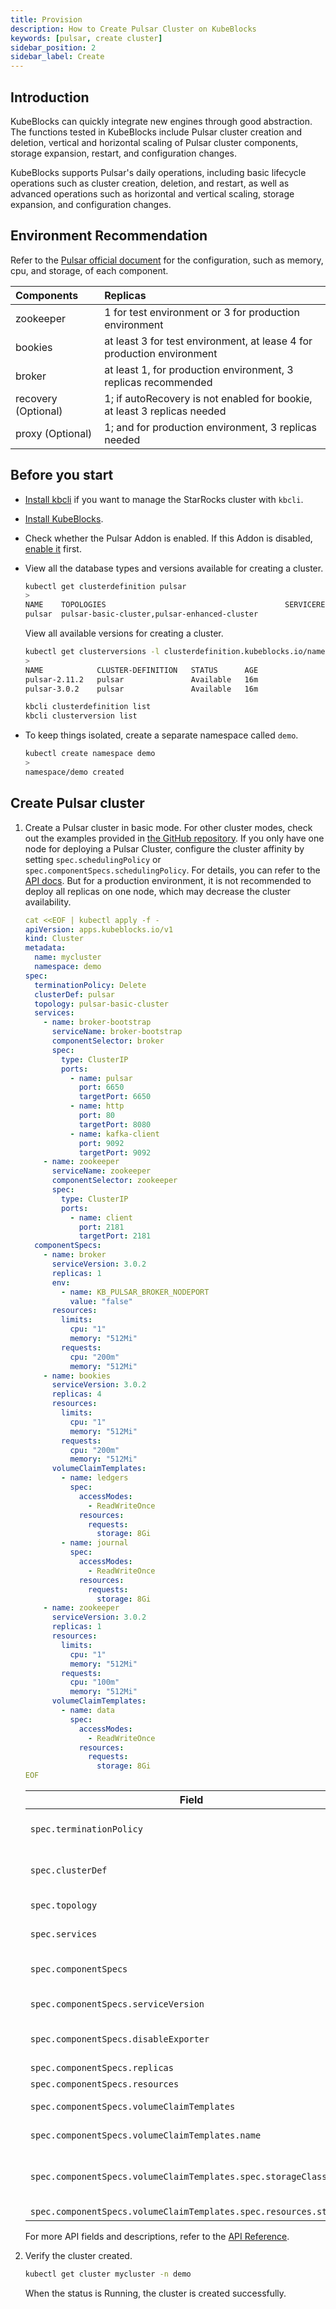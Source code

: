 ```yaml
---
title: Provision
description: How to Create Pulsar Cluster on KubeBlocks
keywords: [pulsar, create cluster]
sidebar_position: 2
sidebar_label: Create
---
```



## Introduction

KubeBlocks can quickly integrate new engines through good abstraction. The functions tested in KubeBlocks include Pulsar cluster creation and deletion, vertical and horizontal scaling of Pulsar cluster components, storage expansion, restart, and configuration changes.

KubeBlocks supports Pulsar's daily operations, including basic lifecycle operations such as cluster creation, deletion, and restart, as well as advanced operations such as horizontal and vertical scaling, storage expansion, and configuration changes.

## Environment Recommendation

Refer to the [Pulsar official document](https://pulsar.apache.org/docs/3.1.x/) for the configuration, such as memory, cpu, and storage, of each component.

|      Components        |                                 Replicas                                  |
| :--------------------  | :------------------------------------------------------------------------ |
|       zookeeper        |          1 for test environment or 3 for production environment           |
|        bookies         |  at least 3 for test environment, at lease 4 for production environment   |
|        broker          |      at least 1, for production environment, 3 replicas recommended       |
| recovery (Optional)    | 1; if autoRecovery is not enabled for bookie, at least 3 replicas needed  |
|   proxy (Optional)     |           1; and for production environment, 3 replicas needed            |

## Before you start

* [Install kbcli](./../../installation/install-kbcli.md) if you want to manage the StarRocks cluster with `kbcli`.
* [Install KubeBlocks](./../../installation/install-kubeblocks.md).
* Check whether the Pulsar Addon is enabled. If this Addon is disabled, [enable it](./../../installation/install-addons.md) first.
* View all the database types and versions available for creating a cluster.

  <Tabs>

  <TabItem value="kubectl" label="kubectl" default>

  ```bash
  kubectl get clusterdefinition pulsar
  >
  NAME    TOPOLOGIES                                        SERVICEREFS    STATUS      AGE
  pulsar  pulsar-basic-cluster,pulsar-enhanced-cluster                     Available   16m
  ```

  View all available versions for creating a cluster.

  ```bash
  kubectl get clusterversions -l clusterdefinition.kubeblocks.io/name=pulsar
  >
  NAME            CLUSTER-DEFINITION   STATUS      AGE
  pulsar-2.11.2   pulsar               Available   16m
  pulsar-3.0.2    pulsar               Available   16m
  ```

  </TabItem>

  <TabItem value="kbcli" label="kbcli">

  ```bash
  kbcli clusterdefinition list
  kbcli clusterversion list
  ```

  </TabItem>

  </Tabs>

* To keep things isolated, create a separate namespace called `demo`.

  ```bash
  kubectl create namespace demo
  >
  namespace/demo created
  ```

## Create Pulsar cluster

1. Create a Pulsar cluster in basic mode. For other cluster modes, check out the examples provided in [the GitHub repository](https://github.com/apecloud/kubeblocks-addons/tree/main/examples/pulsar). If you only have one node for deploying a Pulsar Cluster, configure the cluster affinity by setting `spec.schedulingPolicy` or `spec.componentSpecs.schedulingPolicy`. For details, you can refer to the [API docs](https://kubeblocks.io/docs/preview/developer_docs/api-reference/cluster#apps.kubeblocks.io/v1.SchedulingPolicy). But for a production environment, it is not recommended to deploy all replicas on one node, which may decrease the cluster availability.

   ```yaml
   cat <<EOF | kubectl apply -f -
   apiVersion: apps.kubeblocks.io/v1
   kind: Cluster
   metadata:
     name: mycluster
     namespace: demo
   spec:
     terminationPolicy: Delete
     clusterDef: pulsar
     topology: pulsar-basic-cluster
     services:
       - name: broker-bootstrap
         serviceName: broker-bootstrap
         componentSelector: broker
         spec:
           type: ClusterIP
           ports:
             - name: pulsar
               port: 6650
               targetPort: 6650
             - name: http
               port: 80
               targetPort: 8080
             - name: kafka-client
               port: 9092
               targetPort: 9092
       - name: zookeeper
         serviceName: zookeeper
         componentSelector: zookeeper
         spec:
           type: ClusterIP
           ports:
             - name: client
               port: 2181
               targetPort: 2181
     componentSpecs:
       - name: broker
         serviceVersion: 3.0.2
         replicas: 1
         env:
           - name: KB_PULSAR_BROKER_NODEPORT
             value: "false"
         resources:
           limits:
             cpu: "1"
             memory: "512Mi"
           requests:
             cpu: "200m"
             memory: "512Mi"
       - name: bookies
         serviceVersion: 3.0.2
         replicas: 4
         resources:
           limits:
             cpu: "1"
             memory: "512Mi"
           requests:
             cpu: "200m"
             memory: "512Mi"
         volumeClaimTemplates:
           - name: ledgers
             spec:
               accessModes:
                 - ReadWriteOnce
               resources:
                 requests:
                   storage: 8Gi
           - name: journal
             spec:
               accessModes:
                 - ReadWriteOnce
               resources:
                 requests:
                   storage: 8Gi
       - name: zookeeper
         serviceVersion: 3.0.2
         replicas: 1
         resources:
           limits:
             cpu: "1"
             memory: "512Mi"
           requests:
             cpu: "100m"
             memory: "512Mi"
         volumeClaimTemplates:
           - name: data
             spec:
               accessModes:
                 - ReadWriteOnce
               resources:
                 requests:
                   storage: 8Gi
   EOF
   ```

   | Field                                 | Definition  |
   |---------------------------------------|--------------------------------------|
   | `spec.terminationPolicy`              | It is the policy of cluster termination. Valid values are `DoNotTerminate`, `Delete`, `WipeOut`. For the detailed definition, you can refer to [Termination Policy](./delete-a-pulsar-cluster.md#termination-policy). |
   | `spec.clusterDef` | It specifies the name of the ClusterDefinition to use when creating a Cluster. **Note: DO NOT UPDATE THIS FIELD**. The value must be `pulsar` to create a Pulsar Cluster. |
   | `spec.topology` | It specifies the name of the ClusterTopology to be used when creating the Cluster. |
   | `spec.services` | It defines a list of additional Services that are exposed by a Cluster. |
   | `spec.componentSpecs`                 | It is the list of ClusterComponentSpec objects that define the individual Components that make up a Cluster. This field allows customized configuration of each component within a cluster.   |
   | `spec.componentSpecs.serviceVersion` | It specifies the version of the Service expected to be provisioned by this Component. Valid options are [2.11.2,3.0.2]. |
   | `spec.componentSpecs.disableExporter` | It determines whether metrics exporter information is annotated on the Component's headless Service. Valid options are [true, false]. |
   | `spec.componentSpecs.replicas`        | It specifies the amount of replicas of the component. |
   | `spec.componentSpecs.resources`       | It specifies the resources required by the Component.  |
   | `spec.componentSpecs.volumeClaimTemplates` | It specifies a list of PersistentVolumeClaim templates that define the storage requirements for the Component. |
   | `spec.componentSpecs.volumeClaimTemplates.name` | It refers to the name of a volumeMount defined in `componentDefinition.spec.runtime.containers[*].volumeMounts`. |
   | `spec.componentSpecs.volumeClaimTemplates.spec.storageClassName` | It is the name of the StorageClass required by the claim. If not specified, the StorageClass annotated with `storageclass.kubernetes.io/is-default-class=true` will be used by default. |
   | `spec.componentSpecs.volumeClaimTemplates.spec.resources.storage` | You can set the storage size as needed. |

   For more API fields and descriptions, refer to the [API Reference](https://kubeblocks.io/docs/preview/developer_docs/api-reference/cluster).

2. Verify the cluster created.

    ```bash
    kubectl get cluster mycluster -n demo
    ```

    When the status is Running, the cluster is created successfully.
